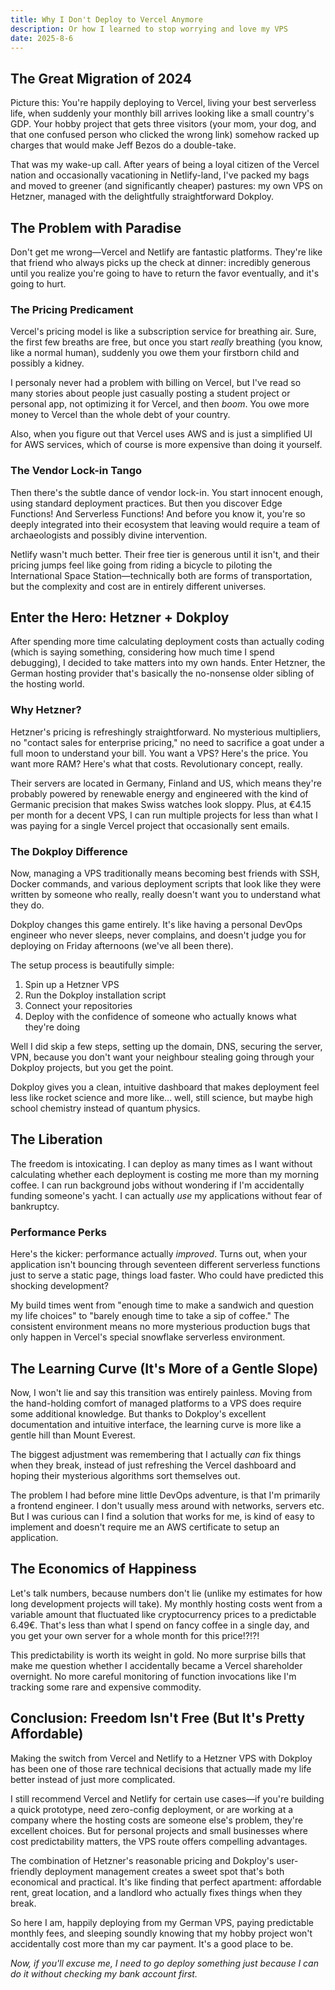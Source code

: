```yaml
---
title: Why I Don't Deploy to Vercel Anymore
description: Or how I learned to stop worrying and love my VPS
date: 2025-8-6
---
```


## The Great Migration of 2024

Picture this: You're happily deploying to Vercel, living your best serverless life, when suddenly your monthly bill arrives looking like a small country's GDP.
Your hobby project that gets three visitors (your mom, your dog, and that one confused person who clicked the wrong link) somehow racked up charges that would make Jeff Bezos do a double-take.

That was my wake-up call.
After years of being a loyal citizen of the Vercel nation and occasionally vacationing in Netlify-land, I've packed my bags and moved to greener (and significantly cheaper) pastures: my own VPS on Hetzner, managed with the delightfully straightforward Dokploy.

## The Problem with Paradise

Don't get me wrong—Vercel and Netlify are fantastic platforms.
They're like that friend who always picks up the check at dinner: incredibly generous until you realize you're going to have to return the favor eventually, and it's going to hurt.

### The Pricing Predicament

Vercel's pricing model is like a subscription service for breathing air.
Sure, the first few breaths are free, but once you start _really_ breathing (you know, like a normal human), suddenly you owe them your firstborn child and possibly a kidney.

I personaly never had a problem with billing on Vercel, but I've read so many stories about people just casually
posting a student project or personal app, not optimizing it for Vercel, and then _boom_. You owe more money to Vercel
than the whole debt of your country.

Also, when you figure out that Vercel uses AWS and is just a simplified UI for AWS services, which of course
is more expensive than doing it yourself.

### The Vendor Lock-in Tango

Then there's the subtle dance of vendor lock-in.
You start innocent enough, using standard deployment practices.
But then you discover Edge Functions!
And Serverless Functions!
And before you know it, you're so deeply integrated into their ecosystem that leaving would require a team of archaeologists and possibly divine intervention.

Netlify wasn't much better.
Their free tier is generous until it isn't, and their pricing jumps feel like going from riding a bicycle to piloting the International Space Station—technically both are forms of transportation, but the complexity and cost are in entirely different universes.

## Enter the Hero: Hetzner + Dokploy

After spending more time calculating deployment costs than actually coding (which is saying something, considering how much time I spend debugging), I decided to take matters into my own hands.
Enter Hetzner, the German hosting provider that's basically the no-nonsense older sibling of the hosting world.

### Why Hetzner?

Hetzner's pricing is refreshingly straightforward.
No mysterious multipliers, no "contact sales for enterprise pricing," no need to sacrifice a goat under a full moon to understand your bill.
You want a VPS?
Here's the price.
You want more RAM?
Here's what that costs.
Revolutionary concept, really.

Their servers are located in Germany, Finland and US, which means they're probably powered by renewable energy and engineered with the kind of Germanic precision that makes Swiss watches look sloppy.
Plus, at €4.15 per month for a decent VPS, I can run multiple projects for less than what I was paying for a single Vercel project that occasionally sent emails.

### The Dokploy Difference

Now, managing a VPS traditionally means becoming best friends with SSH, Docker commands, and various deployment scripts that look like they were written by someone who really, really doesn't want you to understand what they do.

Dokploy changes this game entirely.
It's like having a personal DevOps engineer who never sleeps, never complains, and doesn't judge you for deploying on Friday afternoons (we've all been there).

The setup process is beautifully simple:

1. Spin up a Hetzner VPS
2. Run the Dokploy installation script
3. Connect your repositories
4. Deploy with the confidence of someone who actually knows what they're doing

Well I did skip a few steps, setting up the domain, DNS, securing the server, VPN, because you don't want your
neighbour stealing going through your Dokploy projects, but you get the point.

Dokploy gives you a clean, intuitive dashboard that makes deployment feel less like rocket science and more like... well, still science, but maybe high school chemistry instead of quantum physics.

## The Liberation

The freedom is intoxicating.
I can deploy as many times as I want without calculating whether each deployment is costing me more than my morning coffee.
I can run background jobs without wondering if I'm accidentally funding someone's yacht.
I can actually _use_ my applications without fear of bankruptcy.

### Performance Perks

Here's the kicker: performance actually _improved_.
Turns out, when your application isn't bouncing through seventeen different serverless functions just to serve a static page, things load faster.
Who could have predicted this shocking development?

My build times went from "enough time to make a sandwich and question my life choices" to "barely enough time to take a sip of coffee."
The consistent environment means no more mysterious production bugs that only happen in Vercel's special snowflake serverless environment.

## The Learning Curve (It's More of a Gentle Slope)

Now, I won't lie and say this transition was entirely painless.
Moving from the hand-holding comfort of managed platforms to a VPS does require some additional knowledge.
But thanks to Dokploy's excellent documentation and intuitive interface, the learning curve is more like a gentle hill than Mount Everest.

The biggest adjustment was remembering that I actually _can_ fix things when they break, instead of just refreshing the Vercel dashboard and hoping their mysterious algorithms sort themselves out.

The problem I had before mine little DevOps adventure, is that I'm primarily a frontend engineer.
I don't usually mess around with networks, servers etc. But I was curious can I find a solution that works for me,
is kind of easy to implement and doesn't require me an AWS certificate to setup an application.

## The Economics of Happiness

Let's talk numbers, because numbers don't lie (unlike my estimates for how long development projects will take).
My monthly hosting costs went from a variable amount that fluctuated like cryptocurrency prices to a predictable 6.49€.
That's less than what I spend on fancy coffee in a single day, and you get your own server for a whole month for this price!?!?!

This predictability is worth its weight in gold.
No more surprise bills that make me question whether I accidentally became a Vercel shareholder overnight.
No more careful monitoring of function invocations like I'm tracking some rare and expensive commodity.

## Conclusion: Freedom Isn't Free (But It's Pretty Affordable)

Making the switch from Vercel and Netlify to a Hetzner VPS with Dokploy has been one of those rare technical decisions that actually made my life better instead of just more complicated.

I still recommend Vercel and Netlify for certain use cases—if you're building a quick prototype, need zero-config deployment, or are working at a company where the hosting costs are someone else's problem, they're excellent choices.
But for personal projects and small businesses where cost predictability matters, the VPS route offers compelling advantages.

The combination of Hetzner's reasonable pricing and Dokploy's user-friendly deployment management creates a sweet spot that's both economical and practical.
It's like finding that perfect apartment: affordable rent, great location, and a landlord who actually fixes things when they break.

So here I am, happily deploying from my German VPS, paying predictable monthly fees, and sleeping soundly knowing that my hobby project won't accidentally cost more than my car payment.
It's a good place to be.

_Now, if you'll excuse me, I need to go deploy something just because I can do it without checking my bank account first._
